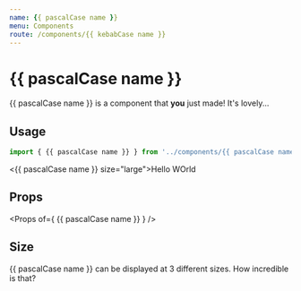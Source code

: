 ```yaml
---
name: {{ pascalCase name }}
menu: Components
route: /components/{{ kebabCase name }}
---
```




# {{ pascalCase name }}

{{ pascalCase name }} is a component that **you** just made! It's lovely...

## Usage

```ts
import { {{ pascalCase name }} } from '../components/{{ pascalCase name }}';
```

<Playground>
    <{{ pascalCase name }} size="large">Hello WOrld</{{ pascalCase name }}>
</Playground>

## Props

<Props of={ {{ pascalCase name }} } />

## Size

{{ pascalCase name }} can be displayed at 3 different sizes. How incredible is that?
